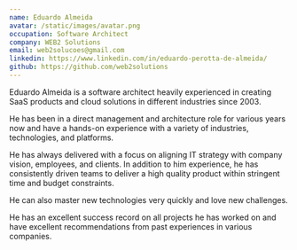 ```yaml
---
name: Eduardo Almeida
avatar: /static/images/avatar.png
occupation: Software Architect
company: WEB2 Solutions
email: web2solucoes@gmail.com
linkedin: https://www.linkedin.com/in/eduardo-perotta-de-almeida/
github: https://github.com/web2solutions
---
```


Eduardo Almeida is a software architect heavily experienced in creating SaaS products and cloud solutions in different industries since 2003.

He has been in a direct management and architecture role for various years now and have a hands-on experience with a variety of industries, technologies, and platforms. 

He has always delivered with a focus on aligning IT strategy with company vision, employees, and clients. In addition to him experience, he has consistently driven teams to deliver a high quality product within stringent time and budget constraints. 

He can also master new technologies very quickly and love new challenges. 

He has an excellent success record on all projects he has worked on and have excellent recommendations from past experiences in various companies.